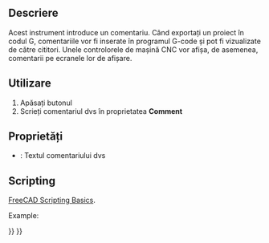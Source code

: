 <languages/>

{{Docnav
|[[CAM_Fixture|Fixture]]
|[[CAM_Stop|Stop]]
|[[CAM_Workbench|CAM]]
|IconL=CAM_Fixture.svg
|IconR=CAM_Stop.svg
|IconC=Workbench_CAM.svg
}}

<div class="mw-translate-fuzzy">
{{GuiCommand|Name=Path Comment|Workbenches=[[Path Workbench|Path]]|MenuLocation=Path → Partial Commands → Comment|Shortcut=P,C|SeeAlso=}}
</div>

<span id="Description"></span>
==Descriere==

<div class="mw-translate-fuzzy">
Acest instrument introduce un comentariu. Când exportați un proiect în codul G, comentariile vor fi inserate în programul G-code și pot fi vizualizate de către cititori. Unele controlorele de mașină CNC vor afișa, de asemenea, comentarii pe ecranele lor de afișare.
</div>

<span id="Usage"></span>
==Utilizare==

<div class="mw-translate-fuzzy">
# Apăsați butonul {{KEY|[[Image:Path Comment.png|16px]] [[Path Comment|Comment]]}}
# Scrieți comentariul dvs în proprietatea '''Comment'''
</div>

<span id="Properties"></span>
==Proprietăți==

* {{PropertyData|Comment}}: Textul comentariului dvs

==Scripting==

{{Emphasis|See also:}} [[FreeCAD_Scripting_Basics|FreeCAD Scripting Basics]].

Example:

{{Code|code=
#Place code example here.
}}


{{Docnav
|[[CAM_Fixture|Fixture]]
|[[CAM_Stop|Stop]]
|[[CAM_Workbench|CAM]]
|IconL=CAM_Fixture.svg
|IconR=CAM_Stop.svg
|IconC=Workbench_CAM.svg
}}

{{CAM_Tools_navi{{#translation:}}}}
{{Userdocnavi{{#translation:}}}}